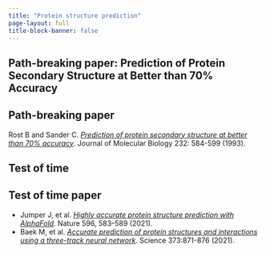 ```yaml
---
title: "Protein structure prediction"
page-layout: full
title-block-banner: false
---
```


## Path-breaking paper: Prediction of Protein Secondary Structure at Better than 70% Accuracy

::: {.callout-tip}
## Path-breaking paper

Rost B and Sander C. [*Prediction of protein secondary structure at better than 70% accuracy*](https://doi.org/10.1006/jmbi.1993.1413). Journal of Molecular Biology 232: 584-599 (1993).
:::


## Test of time



::: {.callout-tip}
## Test of time paper

- Jumper J, et al. [*Highly accurate protein structure prediction with AlphaFold*](https://doi.org/10.1038/s41586-021-03819-2). Nature 596, 583–589 (2021). 
- Baek M, et al. [*Accurate prediction of protein structures and interactions using a three-track neural network*](https://doi.org/10.1126/science.abj8754). Science 373:871-876 (2021).
:::
